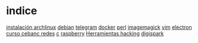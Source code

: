 = indice =
[[arch|instalación archlinux]]
[[debian]]
[[telegram]]
[[docker]]
[[perl]]
[[imagemagick]]
[[vim]]
[[electron]]
[[curso cebanc redes]]
[[c]]
[[raspberry]]
[[Herramientas hacking]]
[[digispark]]
